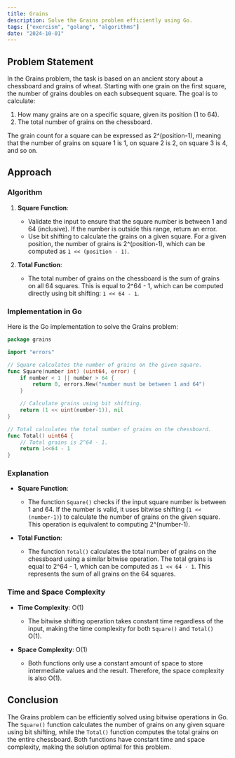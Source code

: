 ```yaml
---
title: Grains
description: Solve the Grains problem efficiently using Go.
tags: ["exercism", "golang", "algorithms"]
date: "2024-10-01"
---
```


## Problem Statement

In the Grains problem, the task is based on an ancient story about a chessboard and grains of wheat. Starting with one grain on the first square, the number of grains doubles on each subsequent square. The goal is to calculate:
1. How many grains are on a specific square, given its position (1 to 64).
2. The total number of grains on the chessboard.

The grain count for a square can be expressed as 2^(position-1), meaning that the number of grains on square 1 is 1, on square 2 is 2, on square 3 is 4, and so on.

## Approach

### Algorithm

1. **Square Function**:
   - Validate the input to ensure that the square number is between 1 and 64 (inclusive). If the number is outside this range, return an error.
   - Use bit shifting to calculate the grains on a given square. For a given position, the number of grains is 2^(position-1), which can be computed as `1 << (position - 1)`.

2. **Total Function**:
   - The total number of grains on the chessboard is the sum of grains on all 64 squares. This is equal to 2^64 - 1, which can be computed directly using bit shifting: `1 << 64 - 1`.


### Implementation in Go

Here is the Go implementation to solve the Grains problem:

```go
package grains

import "errors"

// Square calculates the number of grains on the given square.
func Square(number int) (uint64, error) {
	if number < 1 || number > 64 {
		return 0, errors.New("number must be between 1 and 64")
	}

	// Calculate grains using bit shifting.
	return (1 << uint(number-1)), nil
}

// Total calculates the total number of grains on the chessboard.
func Total() uint64 {
	// Total grains is 2^64 - 1.
	return 1<<64 - 1
}
```

### Explanation

- **Square Function**: 
  - The function `Square()` checks if the input square number is between 1 and 64. If the number is valid, it uses bitwise shifting (`1 << (number-1)`) to calculate the number of grains on the given square. This operation is equivalent to computing 2^(number-1).
  
- **Total Function**: 
  - The function `Total()` calculates the total number of grains on the chessboard using a similar bitwise operation. The total grains is equal to 2^64 - 1, which can be computed as `1 << 64 - 1`. This represents the sum of all grains on the 64 squares.


### Time and Space Complexity

- **Time Complexity**: O(1)
  - The bitwise shifting operation takes constant time regardless of the input, making the time complexity for both `Square()` and `Total()` O(1).
  
- **Space Complexity**: O(1)
  - Both functions only use a constant amount of space to store intermediate values and the result. Therefore, the space complexity is also O(1).

## Conclusion

The Grains problem can be efficiently solved using bitwise operations in Go. The `Square()` function calculates the number of grains on any given square using bit shifting, while the `Total()` function computes the total grains on the entire chessboard. Both functions have constant time and space complexity, making the solution optimal for this problem.
